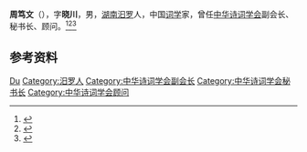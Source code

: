 '''周笃文'''（{{bd|1934年|}}），字'''晓川'''，男，[[湖南|湖南]][[汨罗县|汩罗]]人，中国[[词学|词学]]家，曾任[[中华诗词学会|中华诗词学会]]副会长、秘书长、顾问。<ref>{{Cite book|title=当代诗词家大辞典|author=丁永淮主编; 黄才钦, 熊文祥, 吴健中等副主编|publisher=华中师范大学出版社|year=1996|isbn=|location=武汉|pages=}}</ref><ref>{{Cite book|title=唐宋词百科大辞典|author=王洪总主编|publisher=学苑出版社|year=1990|isbn=|location=北京|pages=}}</ref><ref>{{Cite book|title=宋词大辞典|author=张高宽, 王玉哲, 王连生等主编|publisher=辽宁人民出版社|year=1990|isbn=|location=沈阳|pages=}}</ref>

== 参考资料 ==
{{reflist}}

{{中国人物小作品}}
{{Navboxes
| title  = 周笃文在[[中华诗词学会|中华诗词学会]]的职务
| list1  =
{{中华诗词学会第一届理事会}}
{{中华诗词学会第二届理事会}}
{{中华诗词学会第三届理事会}}
{{中华诗词学会第四届理事会}}
}}

{{Authority control}}
{{DEFAULTSORT:Zhou周}}
[[Category:周姓|Du]]
[[Category:汨罗人|Category:汨罗人]]
[[Category:中华诗词学会副会长|Category:中华诗词学会副会长]]
[[Category:中华诗词学会秘书长|Category:中华诗词学会秘书长]]
[[Category:中华诗词学会顾问|Category:中华诗词学会顾问]]